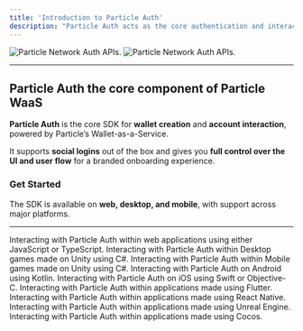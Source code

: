 ```yaml
---
title: 'Introduction to Particle Auth'
description: "Particle Auth acts as the core authentication and interaction component within Particle WaaS, powering wallet creation and management via social logins."
---
```


<img
  className="block dark:hidden"
  src="/social-logins/auth/images/particleauth.png"
  alt="Particle Network Auth APIs."
/>
<img
  className="hidden dark:block"
  src="/social-logins/auth/images/particleauth.png"
  alt="Particle Network Auth APIs."
/>

***

## Particle Auth the core component of Particle WaaS

**Particle Auth** is the core SDK for **wallet creation** and **account interaction**, powered by Particle’s Wallet-as-a-Service.  

It supports **social logins** out of the box and gives you **full control over the UI and user flow** for a branded onboarding experience.

### Get Started

The SDK is available on **web, desktop, and mobile**, with support across major platforms.

***

<CardGroup cols={3}>
  <Card title="Web SDK" href="/social-logins/auth/desktop-sdks/web">
    Interacting with Particle Auth within web applications using either JavaScript or TypeScript.
  </Card>
  <Card title="Unity (Desktop) SDK" href="/social-logins/auth/desktop-sdks/unity">
    Interacting with Particle Auth within Desktop games made on Unity using C#.
  </Card>
  <Card title="Unity (Mobile) SDK" href="/social-logins/auth/mobile-sdks/unity">
    Interacting with Particle Auth within Mobile games made on Unity using C#.
  </Card>
  <Card title="Android SDK" href="/social-logins/auth/mobile-sdks/android">
    Interacting with Particle Auth on Android using Kotlin.
  </Card>
  <Card title="iOS SDK" href="/social-logins/auth/mobile-sdks/ios">
    Interacting with Particle Auth on iOS using Swift or Objective-C.
  </Card>
  <Card title="Flutter SDK" href="/social-logins/auth/mobile-sdks/flutter">
    Interacting with Particle Auth within applications made using Flutter.
  </Card>
  <Card title="React Native SDK" href="/social-logins/auth/mobile-sdks/react">
    Interacting with Particle Auth within applications made using React Native.
  </Card>
  <Card title="Unreal Engine SDK" href="/social-logins/auth/multi/unreal">
    Interacting with Particle Auth within applications made using Unreal Engine.
  </Card>
  <Card title="Cocos SDK" href="/social-logins/auth/mobile-sdks/cocos">
    Interacting with Particle Auth within applications made using Cocos.
  </Card>
</CardGroup>
